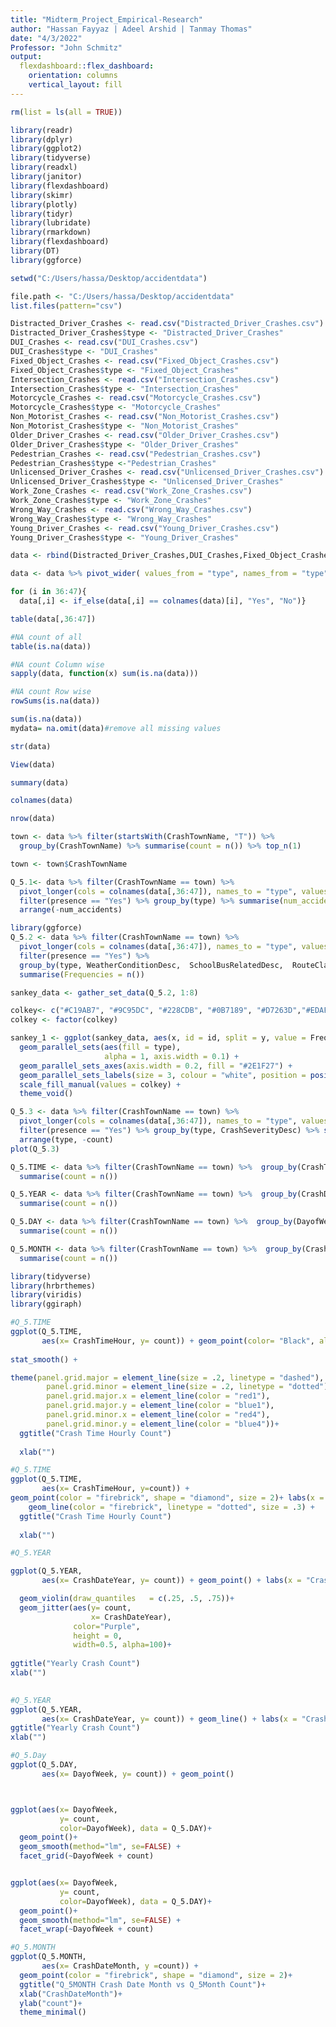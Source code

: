 ---
title: "Midterm_Project_Empirical-Research"
author: "Hassan Fayyaz | Adeel Arshid | Tanmay Thomas"
date: "4/3/2022"
Professor: "John Schmitz"
output: 
  flexdashboard::flex_dashboard:
    orientation: columns
    vertical_layout: fill
---

```{r Cleaning the environment}
rm(list = ls(all = TRUE))
```

```{r Loading Packages}
library(readr)
library(dplyr)
library(ggplot2)
library(tidyverse)
library(readxl)
library(janitor)
library(flexdashboard)
library(skimr)
library(plotly)
library(tidyr)
library(lubridate)
library(rmarkdown)
library(flexdashboard)
library(DT)
library(ggforce)
```

```{r Combining Excel Files Into One Data Set & Setting The Directory}
setwd("C:/Users/hassa/Desktop/accidentdata")

file.path <- "C:/Users/hassa/Desktop/accidentdata"
list.files(pattern="csv")

Distracted_Driver_Crashes <- read.csv("Distracted_Driver_Crashes.csv")
Distracted_Driver_Crashes$type <- "Distracted_Driver_Crashes"
DUI_Crashes <- read.csv("DUI_Crashes.csv")
DUI_Crashes$type <- "DUI_Crashes"
Fixed_Object_Crashes <- read.csv("Fixed_Object_Crashes.csv")
Fixed_Object_Crashes$type <- "Fixed_Object_Crashes"
Intersection_Crashes <- read.csv("Intersection_Crashes.csv")
Intersection_Crashes$type <- "Intersection_Crashes"
Motorcycle_Crashes <- read.csv("Motorcycle_Crashes.csv")
Motorcycle_Crashes$type <- "Motorcycle_Crashes"
Non_Motorist_Crashes <- read.csv("Non_Motorist_Crashes.csv")
Non_Motorist_Crashes$type <- "Non_Motorist_Crashes"
Older_Driver_Crashes <- read.csv("Older_Driver_Crashes.csv")
Older_Driver_Crashes$type <- "Older_Driver_Crashes"
Pedestrian_Crashes <- read.csv("Pedestrian_Crashes.csv")
Pedestrian_Crashes$type <-"Pedestrian_Crashes"
Unlicensed_Driver_Crashes <- read.csv("Unlicensed_Driver_Crashes.csv")
Unlicensed_Driver_Crashes$type <- "Unlicensed_Driver_Crashes"
Work_Zone_Crashes <- read.csv("Work_Zone_Crashes.csv")
Work_Zone_Crashes$type <- "Work_Zone_Crashes"
Wrong_Way_Crashes <- read.csv("Wrong_Way_Crashes.csv")
Wrong_Way_Crashes$type <- "Wrong_Way_Crashes"
Young_Driver_Crashes <- read.csv("Young_Driver_Crashes.csv")
Young_Driver_Crashes$type <- "Young_Driver_Crashes"

```

```{r Joining Data Sets}
data <- rbind(Distracted_Driver_Crashes,DUI_Crashes,Fixed_Object_Crashes,Intersection_Crashes,Motorcycle_Crashes,Non_Motorist_Crashes,Older_Driver_Crashes,Pedestrian_Crashes,Unlicensed_Driver_Crashes,Work_Zone_Crashes,Wrong_Way_Crashes,Young_Driver_Crashes)

data <- data %>% pivot_wider( values_from = "type", names_from = "type", values_fill = "0")

for (i in 36:47){
  data[,i] <- if_else(data[,i] == colnames(data)[i], "Yes", "No")}

table(data[,36:47])
```

```{r Inspecting The Data}
#NA count of all
table(is.na(data))
```

```{r Checking For Missing Values & Removing Them}
#NA count Column wise
sapply(data, function(x) sum(is.na(data)))

#NA count Row wise
rowSums(is.na(data))

sum(is.na(data))
mydata= na.omit(data)#remove all missing values
```

```{r Viewing Data}

str(data)

View(data)

summary(data)

colnames(data)

nrow(data)

```

```{r Question #4 Answer}
town <- data %>% filter(startsWith(CrashTownName, "T")) %>% 
  group_by(CrashTownName) %>% summarise(count = n()) %>% top_n(1)

town <- town$CrashTownName
```

```{r Question 5.1 Answer}
Q_5.1<- data %>% filter(CrashTownName == town) %>% 
  pivot_longer(cols = colnames(data[,36:47]), names_to = "type", values_to = "presence") %>%
  filter(presence == "Yes") %>% group_by(type) %>% summarise(num_accidents = n()) %>% 
  arrange(-num_accidents)
```

```{r Question 5.2 Answer}
library(ggforce)
Q_5.2 <- data %>% filter(CrashTownName == town) %>% 
  pivot_longer(cols = colnames(data[,36:47]), names_to = "type", values_to = "presence") %>%
  filter(presence == "Yes") %>%
  group_by(type, WeatherConditionDesc,  SchoolBusRelatedDesc,  RouteClassDesc, LightConditionDesc, TrafficSurfaceConditionDesc, TrafficwayClassTypeDesc, TypeOfIntersectionDesc) %>%
  summarise(Frequencies = n())

sankey_data <- gather_set_data(Q_5.2, 1:8)

colkey<- c("#C19AB7", "#9C95DC", "#228CDB", "#0B7189", "#D7263D","#EDAF97", "#5FAD41", "#FFBE0B")
colkey <- factor(colkey)

sankey_1 <- ggplot(sankey_data, aes(x, id = id, split = y, value = Frequencies)) +
  geom_parallel_sets(aes(fill = type), 
                     alpha = 1, axis.width = 0.1) +
  geom_parallel_sets_axes(axis.width = 0.2, fill = "#2E1F27") + 
  geom_parallel_sets_labels(size = 3, colour = "white", position = position_nudge(y = c(0.5,0.5,0.5))) +
  scale_fill_manual(values = colkey) +
  theme_void()
```

```{r Question 5.3: Severity Answer}
Q_5.3 <- data %>% filter(CrashTownName == town) %>% 
  pivot_longer(cols = colnames(data[,36:47]), names_to = "type", values_to = "presence") %>%
  filter(presence == "Yes") %>% group_by(type, CrashSeverityDesc) %>% summarise(count = n()) %>%
  arrange(type, -count)
plot(Q_5.3)
```

```{r Question 5.4 Answer}
Q_5.TIME <- data %>% filter(CrashTownName == town) %>%  group_by(CrashTimeHour) %>% 
  summarise(count = n())

Q_5.YEAR <- data %>% filter(CrashTownName == town) %>%  group_by(CrashDateYear) %>% 
  summarise(count = n())

Q_5.DAY <- data %>% filter(CrashTownName == town) %>%  group_by(DayofWeek) %>% 
  summarise(count = n())

Q_5.MONTH <- data %>% filter(CrashTownName == town) %>%  group_by(CrashDateMonth) %>% 
  summarise(count = n())
```

```{r Loading More Packages}
library(tidyverse)
library(hrbrthemes)
library(viridis)
library(ggiraph)
```

```{r Question #6 Answer: GGPLOT  PLOTLY & FLEXDASHBOARD #1}
#Q_5.TIME
ggplot(Q_5.TIME,
       aes(x= CrashTimeHour, y= count)) + geom_point(color= "Black", alpha = .9) + labs(x = "Crash Time Hour", y = "Count") + 
  
stat_smooth() +

theme(panel.grid.major = element_line(size = .2, linetype = "dashed"),
        panel.grid.minor = element_line(size = .2, linetype = "dotted"),
        panel.grid.major.x = element_line(color = "red1"),
        panel.grid.major.y = element_line(color = "blue1"),
        panel.grid.minor.x = element_line(color = "red4"),
        panel.grid.minor.y = element_line(color = "blue4"))+
  ggtitle("Crash Time Hourly Count") 
  
  xlab("")
```

```{r Question #6 Answer: GGPLOT  PLOTLY & FLEXDASHBOARD #2}
#Q_5.TIME
ggplot(Q_5.TIME,
       aes(x= CrashTimeHour, y=count)) +
geom_point(color = "firebrick", shape = "diamond", size = 2)+ labs(x = "Crash Time Hour", y = "Count")+
    geom_line(color = "firebrick", linetype = "dotted", size = .3) +
  ggtitle("Crash Time Hourly Count")
  
  xlab("")
```

```{r Question #6 Answer: GGPLOT  PLOTLY & FLEXDASHBOARD #3}
#Q_5.YEAR

ggplot(Q_5.YEAR,
       aes(x= CrashDateYear, y= count)) + geom_point() + labs(x = "Crash Date Year", y = "Count")+

  geom_violin(draw_quantiles   = c(.25, .5, .75))+
  geom_jitter(aes(y= count,
                  x= CrashDateYear),
              color="Purple",
              height = 0,
              width=0.5, alpha=100)+
  
ggtitle("Yearly Crash Count")
xlab("")
  
```

```{r Question #6 Answer: GGPLOT  PLOTLY & FLEXDASHBOARD #4}
#Q_5.YEAR
ggplot(Q_5.YEAR,
       aes(x= CrashDateYear, y= count)) + geom_line() + labs(x = "Crash Date Year", y = "Count")+
ggtitle("Yearly Crash Count")
xlab("")
```

```{r Question #6 Answer: GGPLOT  PLOTLY & FLEXDASHBOARD #5}
#Q_5.Day
ggplot(Q_5.DAY,
       aes(x= DayofWeek, y= count)) + geom_point()



ggplot(aes(x= DayofWeek, 
           y= count, 
           color=DayofWeek), data = Q_5.DAY)+
  geom_point()+
  geom_smooth(method="lm", se=FALSE) + 
  facet_grid(~DayofWeek + count)


ggplot(aes(x= DayofWeek, 
           y= count, 
           color=DayofWeek), data = Q_5.DAY)+
  geom_point()+
  geom_smooth(method="lm", se=FALSE) + 
  facet_wrap(~DayofWeek + count)
```

```{r Question #6 Answer: GGPLOT  PLOTLY & FLEXDASHBOARD #6}
#Q_5.MONTH
ggplot(Q_5.MONTH,
       aes(x= CrashDateMonth, y =count)) +
  geom_point(color = "firebrick", shape = "diamond", size = 2)+
  ggtitle("Q_5MONTH Crash Date Month vs Q_5Month Count")+
  xlab("CrashDateMonth")+
  ylab("count")+
  theme_minimal()
```
